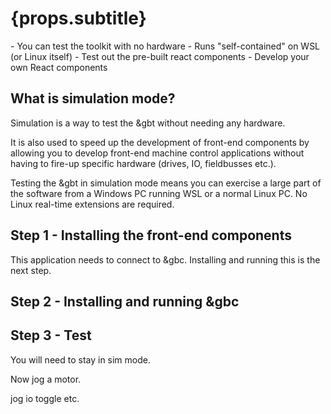 
# {props.subtitle}

<Tldr>
    - You can test the toolkit with no hardware
    - Runs "self-contained" on WSL (or Linux itself)
    - Test out the pre-built react components
    - Develop your own React components
</Tldr>

## What is simulation mode?
Simulation is a way to test the &gbt without needing any hardware.

It is also used to speed up the development of front-end components by allowing you to develop front-end machine control applications without having to fire-up specific hardware (drives, IO, fieldbusses etc.).

Testing the &gbt in simulation mode means you can exercise a large part of the software from a Windows PC running WSL or a normal Linux PC. No Linux real-time extensions are required.

## Step 1 - Installing the front-end components

<CraTemplate/>

This application needs to connect to &gbc. Installing and running this is the next step.

## Step 2 - Installing and running &gbc

<InstallGbc/>

<RunGbc/>


## Step 3 - Test



<FrontendConnect/>

You will need to stay in sim mode.

Now jog a motor.

<Jog/>


jog
io toggle
etc.

